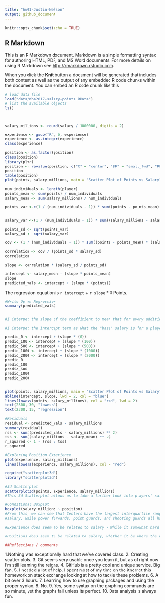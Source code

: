 ```yaml
---
title: "hw01-Justin-Nelson"
output: github_document
---
```


```r
knitr::opts_chunk$set(echo = TRUE)
```

## R Markdown

This is an R Markdown document. Markdown is a simple formatting syntax for authoring HTML, PDF, and MS Word documents. For more details on using R Markdown see <http://rmarkdown.rstudio.com>.

When you click the **Knit** button a document will be generated that includes both content as well as the output of any embedded R code chunks within the document. You can embed an R code chunk like this

```r
# load data file
load("data/nba2017-salary-points.RData")
# list the available objects
ls()



salary_millions <- round(salary / 1000000, digits = 2)

experience <- gsub("R", 0, experience)
experience <- as.integer(experience)
class(experience)

position <- as.factor(position)
class(position)
library(plyr)
position <- revalue(position, c("C" = "center", "SF" = "small_fwd", "PF" = "power_fd", "SG" = "shoot_guard", "PG" = "point_guard"))
position
table(position)
plot(points, salary_millions, main = "Scatter Plot of Points vs Salary", xlab = "Points", ylab = "Salary (in Millions)", col = "blue", cex = .5, pch = 10)

num_individuals <- length(player)
points_mean <- sum(points) / num_individuals
salary_mean <- sum(salary_millions) / num_individuals

points_var <-c(1 / (num_individuals - 1)) * sum((points - points_mean) ** 2)


salary_var <-(1 / (num_individuals - 1)) * sum((salary_millions - salary_mean) ** 2)

points_sd <- sqrt(points_var)
salary_sd <- sqrt(salary_var)

cov <- (1 / (num_individuals - 1)) * sum((points - points_mean) * (salary_millions - salary_mean))

correlation <- cov / (points_sd * salary_sd)
correlation

slope <- correlation * (salary_sd / points_sd)

intercept <- salary_mean - (slope * points_mean)
slope
predicted_vals <- intercept + (slope * (points))
```
The regression equation is `r intercept` + `r slope` * # Points.
```r
#Write Up on Regression
summary(predicted_vals)


#I interpet the slope of the coefficient to mean that for every additional point scored, we can expect salary to increase by the value of the slope, which, when adjusted back to its original scale, is 8556.68 (dollars).

#I interpet the intercept term as what the "base" salary is for a player if they were to score 0 points.

predic_0 <- intercept + (slope * (0))
predic_100 <- intercept + (slope * (100))
predic_500 <- intercept + (slope * (500))
predic_1000 <- intercept + (slope * (1000))
predic_2000 <- intercept + (slope * (2000))
predic_0
predic_100
predic_500
predic_1000
predic_2000


plot(points, salary_millions, main = "Scatter Plot of Points vs Salary", xlab = "Points", ylab = "Salary (in Millions)")
abline(intercept, slope, lwd = 2, col = "blue")
lines(lowess(points, salary_millions), col = "red", lwd = 2)
text(2300, 30, "lowess")
text(2300, 15, "regression")

#Residuals
residual <- predicted_vals - salary_millions
summary(residual)
rss <- sum((predicted_vals - salary_millions) ** 2)
tss <- sum((salary_millions - salary_mean) ** 2)
r_squared <- 1 - (rss / tss)
r_squared

#Exploring Position Experience
plot(experience, salary_millions)
lines(lowess(experience, salary_millions), col = "red")

require("scatterplot3d")
library("scatterplot3d")

#3d Scatterplot
scatterplot3d(points, experience, salary_millions)
#This 3d Scatterplot allows us to take a further look into players' salaries by looking at 3 variables at once. Instead of only looking at points and salary, we are also now able to compare the amount of experience a player has too, giving more granularity to the greater picture.

#Conditional Boxplot
boxplot(salary_millions ~ position)
#From this, we can see that Centers have the largest interquartile ranges of salaries in terms of
#salary, while power forwards, point guards, and shooting guards all have about the same. Additionally, centers hold the largest majority of the highest paid positions.

#Experience does seem to be related to salary - While it somewhat hard to read a 3d graph on a 2d screen, it appears that as experience increases, salary (generally) does as well.

#Positions does seem to be related to salary, whether it be where the upper quartiles lay, lower quartiles lay, the size of the interquartile range (u,e, center vs power_fd), or where salaries cap out at.

##Reflections / comments
```

1.Nothing was exceptionally hard that we've covered class.
2. Creating scatter plots.
3. Git seems very usable once you learn it, but as of right now I'm still learning the reigns.
4. GitHub is a pretty cool and unique service. Big fan.
5. I needed a lot of help. I spent most of my time on the itnernet this homework on stack exchange looking at how to tackle these problems.
6. A bit over 3 hours.
7. Learning how to use graphing packages and using the proper syntax.
8. No.
9. Yes, some syntax on the graphing commands are so minute, yet the graphs fail unless its perfect.
10. Data analysis is always fun.



```



















```

